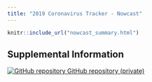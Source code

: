 ```yaml
---
title: "2019 Coronavirus Tracker - Nowcast"
---
```

<p id="disclaimer"></p>
<div class="nowcast-page">
  
```r
knitr::include_url("nowcast_summary.html")
```

</div>
  
## Supplemental Information
  
<div class="container-frames">
  
<!--Model deails and R code: []()-->

<!--Preprint: [download]() -->
  
<p>
  <a href="https://github.com/CEIDatUGA/ncov-nowcast">
  <img src="images/GitHub-Mark-64px.png" id="github-icon" alt="GitHub repository"/>
  GitHub repository (private)
  </a>
</p>
  
</div>
  
  
  